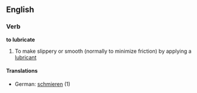 ==English==

===Verb===
'''to lubricate'''
# To make slippery or smooth (normally to minimize friction) by applying a [[lubricant]]
====Translations====
*German: [[schmieren]] (1)